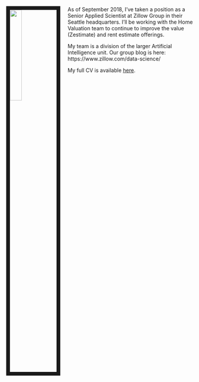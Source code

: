 
&nbsp;
&nbsp;

<link rel="stylesheet" href="styles.css" type="text/css">

<img src="images/andy.jpg" style="width:25%; border:10px solid; margin-right: 20px" align="left">

As of September 2018, I’ve taken a position as a Senior Applied Scientist at Zillow Group in their Seattle headquarters. I'll be working with the Home Valuation team to continue to improve the value (Zestimate) and rent estimate offerings. 

My team is a division of the larger Artificial Intelligence unit.  Our group blog is here: https://www.zillow.com/data-science/


My full CV is available [here](files/krause_cv.pdf).